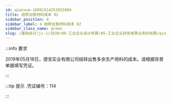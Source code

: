 ---
id: qianxue-16091914253925004
title: 结转出售材料成本 02
sidebar_position: 4
sidebar_label: 4 结转出售材料成本 02
sidebar_class_name: green
slug: /基础会计/jc-1/1030/08-工业企业会计核算/05-工业企业财务成果业务的核算/qianxue-1609181235406197187/qianxue-16091914253925004/结转出售材料成本 02
---

:::info 要求

2019年05月18日，德宝实业有限公司结转出售多余生产用料的成本。请根据背景单据填写凭证。

:::

:::tip 提示
  .凭证编号：114 
:::
